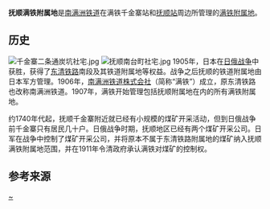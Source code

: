 '''抚顺满铁附属地'''是[[南满洲铁道|南满洲铁道]]在满铁千金寨站和[[抚顺站|抚顺站]]周边所管理的[[满铁附属地|满铁附属地]]。

== 历史 ==
[[File:千金寨二条通炭坑社宅.jpg|thumb]]
[[File:抚顺南台町社宅.jpg|thumb]]
1905年，日本在[[日俄战争|日俄战争]]中获胜，获得了[[东清铁路|东清铁路]]南段及其铁道附属地等权益。战争之后抚顺的铁道附属地由日本军方管理。1906年，[[南满洲铁道株式会社|南满洲铁道株式会社]]（简称“满铁”）成立，原东清铁路也改称南满洲铁道。1907年，满铁开始管理包括抚顺附属地在内的所有满铁附属地。{{r|抚顺新闻网}}

约1740年代起，抚顺千金寨附近就已经有小规模的煤矿开采活动，但到日俄战争前千金寨只有居民几十户。{{r|鞆谷2012|page=34}}日俄战争时期，抚顺地区已经有两个煤矿开采公司。日军在战争中控制了煤矿开采公司，并将原本不属于东清铁路附属地的煤矿纳入抚顺满铁附属地范围，并在1911年令清政府承认满铁对煤矿的控制权。{{r|亚细亚历史|风物辽宁|page2=95-98}}

== 参考来源 ==
{{commonscat|Fushun South Manchuria Railway Zone}}
{{reflist|refs=
<ref name=抚顺新闻网>{{Cite news|title=“抚顺炭矿”与“新市街”|date=2018-10-19|publisher=抚顺新闻网|editor=李丹|url=http://m.fs024.com/wapNews.aspx?dataID=83676}}</ref>
<ref name=亚细亚历史>{{Cite web|url=https://www.jacar.go.jp/glossary/term3/0010-0090-0020-0110.html|script-title=ja:撫順炭鉱|publisher=国立公文書館アジア歴史資料センター|accessdate=2020-01-10|language=ja}}</ref>
<ref name=风物辽宁>{{Cite book|title=风物辽宁|editor=辽宁省档案局|publisher=遼寧人民出版社|isbn=9787205074630|year=2012|pages=625|url=https://books.google.co.jp/books?id=pqpcDwAAQBAJ&pg=PT106&lpg=PT106&dq=%E6%8A%9A%E9%A1%BA%E7%85%A4%E7%9F%BF+%E5%8D%83%E9%87%91%E5%AF%A8&source=bl&ots=-kOKO_8x2t&sig=ACfU3U2s85yjwim7qXEagVElC9ntWlW5Jw&hl=en&sa=X&ved=2ahUKEwj9idqy6oLnAhUJqpQKHfuDBWIQ6AEwA3oECAkQAQ#v=onepage&q=%E6%8A%9A%E9%A1%BA%E7%85%A4%E7%9F%BF%20%E5%8D%83%E9%87%91%E5%AF%A8&f=false}}</ref>
<ref name=鞆谷2012>{{Cite journal|journal=戦前期 ｢外地｣ で活動した図書館員に関する総合的研究|script-title=ja:満鉄図書館と大佐三四五|author=鞆谷純一|publisher=岡村敬二|date=2012-03-15|language=ja|url=http://osumi-syooku.com/wp-content/uploads/data/011.pdf|access-date=2021-04-16|archive-date=2021-02-12|archive-url=https://web.archive.org/web/20210212013346/http://osumi-syooku.com/wp-content/uploads/data/011.pdf|dead-url=no}}</ref>
}}
{{辽宁小作品}}
[[category:抚顺满铁附属地|~]]